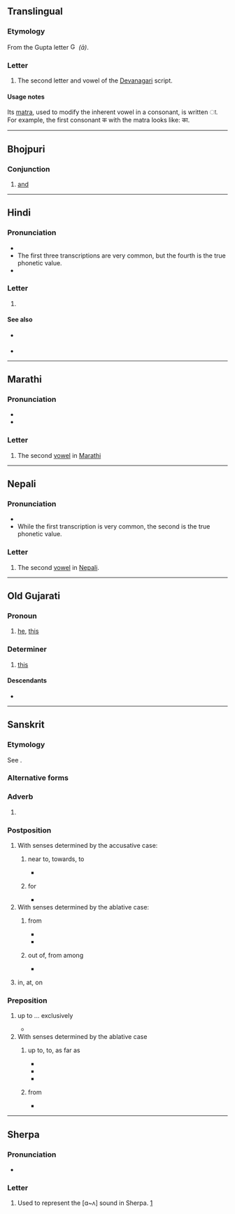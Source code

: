 {{character info}}
==Translingual==

===Etymology===
From the Gupta letter [[File:Gupta_allahabad_aa.svg|15px]] ''(ā)''.

===Letter===
{{mul-Deva|ā}}

# The second letter and vowel of the [[Devanagari]] script.

====Usage notes====
Its [[matra]], used to modify the inherent vowel in a consonant, is written ा. For example, the first consonant क with the matra looks like: का.

----

==Bhojpuri==

===Conjunction===
{{head|bho|conjunction|Kaithi|𑂄}}

# [[and]]

----

==Hindi==

===Pronunciation===
* {{IPA|hi|/aː/|/a/|/ɑː/|[äː]}}
* The first three transcriptions are very common, but the fourth is the true phonetic value.
* {{audio|hi|Hi-आ.ogg|Audio}}

===Letter===
{{head|hi|letter|tr=ā}}

# {{n-g|the second [[vowel]] of [[Hindi]]}}

====See also====
* {{sense|matra}} {{l|hi|ा}}
* {{list:Devanagari script letters/hi}}

----

==Marathi==

===Pronunciation===
* {{mr-IPA}}
* {{audio|mr|LL-Q1571 (mar)-नंदिनी रानडे-आ.wav|Audio}}

===Letter===
{{head|mr|letter}}

# The second [[vowel]] in [[Marathi]]

----

==Nepali==

===Pronunciation===
* {{ne-IPA}}
* While the first transcription is very common, the second is the true phonetic value.

===Letter===
{{head|ne|letter}}

# The second [[vowel]] in [[Nepali]].

----

==Old Gujarati==

===Pronoun===
{{head|inc-ogu|pronoun|tr=ā}}

# [[he]], [[this]]

===Determiner===
{{head|inc-ogu|determiner|tr=ā}}

# [[this]]

====Descendants====
* {{desc|gu|આ}}

----

==Sanskrit==

===Etymology===
See {{m|sa|आ-}}.

===Alternative forms===
{{sa-alt|}}

===Adverb===
{{head|sa|adverb|tr=ā́}}

# {{label|sa|Vedic}} {{form of|sa|separated form|आ-}}

===Postposition===
{{head|sa|postposition|tr=ā́}}

# With senses determined by the accusative case:
## {{label|sa|+ accusative}} near to, towards, to
##* {{Q|sa||RV}}
## {{label|sa|+ accusative}} for
##* {{Q|sa||RV}}
# With senses determined by the ablative case:
## {{label|sa|+ ablative}} from
##* {{Q|sa||RV}}
##* {{Q|sa||AV}}
## {{label|sa|+ ablative}} out of, from among
##* {{Q|sa||RV}}
# {{label|sa|+locative}} in, at, on

===Preposition===
{{head|sa|preposition|tr=ā́}}

# {{label|sa|+ accusative}} up to ... exclusively
#* {{Q|sa||AitBr}}
# With senses determined by the ablative case
## {{label|sa|+ ablative}} up to, to, as far as
##* {{Q|sa||RV}}
##* {{Q|sa||AV}}
##* {{RQ:sa:K1237 quote|10|vimadayanti|10}}
## {{label|sa|+ ablative}} from
##* {{Q|sa||RV}}

----

==Sherpa==

===Pronunciation===
* {{IPA|xsr|[ɑ~ʌ]}}

===Letter===
{{head|xsr|letter}}

# Used to represent the [ɑ~ʌ] sound in Sherpa. [https://omniglot.com/writing/sherpa.htm]